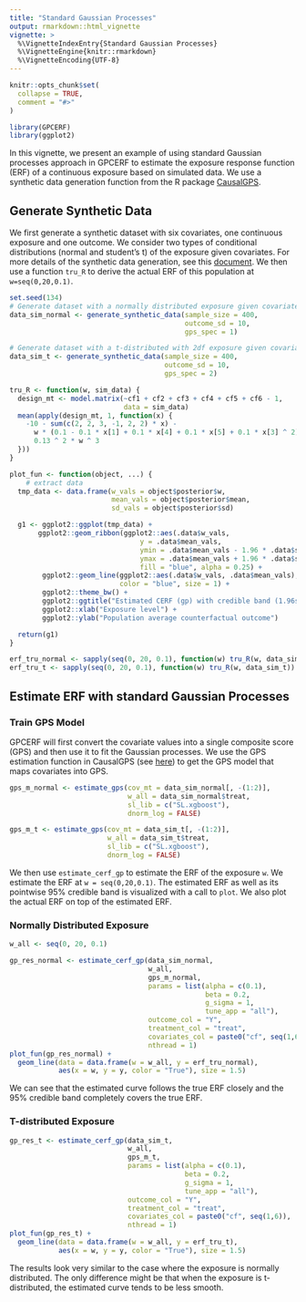 ```yaml
---
title: "Standard Gaussian Processes"
output: rmarkdown::html_vignette
vignette: >
  %\VignetteIndexEntry{Standard Gaussian Processes}
  %\VignetteEngine{knitr::rmarkdown}
  %\VignetteEncoding{UTF-8}
---
```


```r
knitr::opts_chunk$set(
  collapse = TRUE,
  comment = "#>"
)
```


```r
library(GPCERF)
library(ggplot2)
```

In this vignette, we present an example of using standard Gaussian processes approach in GPCERF to estimate the exposure response function (ERF) of a continuous exposure based on simulated data. We use a synthetic data generation function from the R package [CausalGPS](https://cran.r-project.org/package=CausalGPS).

## Generate Synthetic Data

We first generate a synthetic dataset with six covariates, one continuous exposure and one outcome. We consider two types of conditional distributions (normal and student's t) of the exposure given covariates. For more details of the synthetic data generation, see this [document](https://nsaph-software.github.io/CausalGPS/articles/Generating-Synthetic-Data.html). We then use a function `tru_R` to derive the actual ERF of this population at `w=seq(0,20,0.1)`.

```r
set.seed(134)
# Generate dataset with a normally distributed exposure given covariates
data_sim_normal <- generate_synthetic_data(sample_size = 400,
                                           outcome_sd = 10,
                                           gps_spec = 1)

# Generate dataset with a t-distributed with 2df exposure given covariates
data_sim_t <- generate_synthetic_data(sample_size = 400,
                                      outcome_sd = 10,
                                      gps_spec = 2)

tru_R <- function(w, sim_data) {
  design_mt <- model.matrix(~cf1 + cf2 + cf3 + cf4 + cf5 + cf6 - 1,
                            data = sim_data)
  mean(apply(design_mt, 1, function(x) {
    -10 - sum(c(2, 2, 3, -1, 2, 2) * x) -
      w * (0.1 - 0.1 * x[1] + 0.1 * x[4] + 0.1 * x[5] + 0.1 * x[3] ^ 2) +
      0.13 ^ 2 * w ^ 3
  }))
}

plot_fun <- function(object, ...) {
    # extract data
  tmp_data <- data.frame(w_vals = object$posterior$w,
                         mean_vals = object$posterior$mean,
                         sd_vals = object$posterior$sd)

  g1 <- ggplot2::ggplot(tmp_data) +
       ggplot2::geom_ribbon(ggplot2::aes(.data$w_vals,
                                y = .data$mean_vals,
                                ymin = .data$mean_vals - 1.96 * .data$sd_vals,
                                ymax = .data$mean_vals + 1.96 * .data$sd_vals),
                                fill = "blue", alpha = 0.25) +
        ggplot2::geom_line(ggplot2::aes(.data$w_vals, .data$mean_vals),
                           color = "blue", size = 1) +
        ggplot2::theme_bw() +
        ggplot2::ggtitle("Estimated CERF (gp) with credible band (1.96sd)") +
        ggplot2::xlab("Exposure level") +
        ggplot2::ylab("Population average counterfactual outcome")

  return(g1)
}

erf_tru_normal <- sapply(seq(0, 20, 0.1), function(w) tru_R(w, data_sim_normal))
erf_tru_t <- sapply(seq(0, 20, 0.1), function(w) tru_R(w, data_sim_t))
```

## Estimate ERF with standard Gaussian Processes

### Train GPS Model

GPCERF will first convert the covariate values into a single composite score (GPS) and then use it to fit the Gaussian processes. We use the GPS estimation function in CausalGPS (see [here](https://nsaph-software.github.io/CausalGPS/articles/Estimating-GPS.html)) to get the GPS model that maps covariates into GPS.

```r
gps_m_normal <- estimate_gps(cov_mt = data_sim_normal[, -(1:2)],
                             w_all = data_sim_normal$treat,
                             sl_lib = c("SL.xgboost"),
                             dnorm_log = FALSE)

gps_m_t <- estimate_gps(cov_mt = data_sim_t[, -(1:2)],
                        w_all = data_sim_t$treat,
                        sl_lib = c("SL.xgboost"),
                        dnorm_log = FALSE)
```

We then use `estimate_cerf_gp` to estimate the ERF of the exposure `w`. We estimate the ERF at `w = seq(0,20,0.1)`. The estimated ERF as well as its pointwise 95\% credible band is visualized with a call to `plot`. We also plot the actual ERF on top of the estimated ERF.

### Normally Distributed Exposure

```r
w_all <- seq(0, 20, 0.1)

gp_res_normal <- estimate_cerf_gp(data_sim_normal,
                                  w_all,
                                  gps_m_normal,
                                  params = list(alpha = c(0.1),
                                                beta = 0.2,
                                                g_sigma = 1,
                                                tune_app = "all"),
                                  outcome_col = "Y",
                                  treatment_col = "treat",
                                  covariates_col = paste0("cf", seq(1,6)),
                                  nthread = 1)
plot_fun(gp_res_normal) +
  geom_line(data = data.frame(w = w_all, y = erf_tru_normal),
            aes(x = w, y = y, color = "True"), size = 1.5)
```

We can see that the estimated curve follows the true ERF closely and the 95\% credible band completely covers the true ERF.

### T-distributed Exposure

```r
gp_res_t <- estimate_cerf_gp(data_sim_t,
                             w_all,
                             gps_m_t,
                             params = list(alpha = c(0.1),
                                           beta = 0.2,
                                           g_sigma = 1,
                                           tune_app = "all"),
                             outcome_col = "Y",
                             treatment_col = "treat",
                             covariates_col = paste0("cf", seq(1,6)),
                             nthread = 1)
plot_fun(gp_res_t) +
  geom_line(data = data.frame(w = w_all, y = erf_tru_t),
            aes(x = w, y = y, color = "True"), size = 1.5)
```

The results look very similar to the case where the exposure is normally distributed. The only difference might be that when the exposure is t-distributed, the estimated curve tends to be less smooth.

